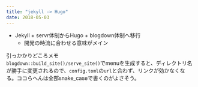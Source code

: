 ```yaml
---
title: "jekyll -> Hugo"
date: 2018-05-03
---
```


- Jekyll + servr体制からHugo + blogdown体制へ移行
    - 開発の時流に合わせる意味がメイン
    
引っかかりどころメモ  
`blogdown::build_site()/serve_site()`でmenuを生成すると、ディレクトリ名が勝手に変更されるので、`config.toml`の`url`と合わず、リンクが効かなくなる。ココらへんは全部snake_caseで書くのがよさそう。